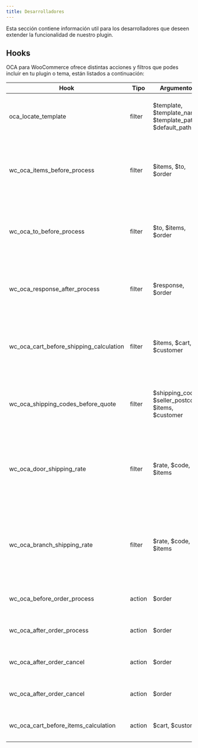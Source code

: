 ```yaml
---
title: Desarrolladores
---
```



Esta sección contiene información util para los desarrolladores que deseen extender la funcionalidad de nuestro plugin.

## Hooks

OCA para WooCommerce ofrece distintas acciones y filtros que podes incluir en tu plugin o tema, están listados a continuación:


| Hook | Tipo | Argumentos | Descripción |
|------|------|------------|-------------|
|oca_locate_template|filter|$template, $template_name, $template_path, $default_path|Permite modificar la ruta a usar al buscar la plantilla de un mail|
|wc_oca_items_before_process|filter|$items, $to, $order|Permite modificar los productos a utilizar antes de procesar una orden|
|wc_oca_to_before_process|filter|$to, $items, $order|Permite modificar los datos del destinatario antes de procesar una orden|
|wc_oca_response_after_process|filter|$response, $order|Permite modificar la respuesta obtenida de OCA luego de procesar una orden|
|wc_oca_cart_before_shipping_calculation|filter|$items, $cart, $customer|Permite modificar los productos a utilizar antes de cotizar un carrito|
|wc_oca_shipping_codes_before_quote|filter|$shipping_codes, $seller_postcode, $items, $customer|Permite modificar las operativas antes de cotizar un carrito|
|wc_oca_door_shipping_rate|filter|$rate, $code, $items|Permite modificar la cotización con destino a puerta obtenida en el carrito antes de agregarla al checkout|
|wc_oca_branch_shipping_rate|filter|$rate, $code, $items|Permite modificar la cotización con destino a sucursal obtenida en el carrito antes de agregarla al checkout|
|wc_oca_before_order_process|action|$order|Ocurre antes de procesar una orden|
|wc_oca_after_order_process|action|$order|Ocurre luego de procesar una orden|
|wc_oca_after_order_cancel|action|$order|Ocurre antes de cancelar una orden|
|wc_oca_after_order_cancel|action|$order|Ocurre luego de cancelar una orden|
|wc_oca_cart_before_items_calculation|action|$cart, $customer|Ocurre antes de cotizar un carrito|